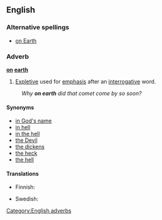 ==English==
===Alternative spellings===
* [[on Earth]]

===Adverb===
'''[[on]] [[earth]]'''

# [[Expletive]] used for [[emphasis]] after an [[interrogative]] word.
:''Why '''on earth''' did that comet come by so soon?''

====Synonyms====
* [[in God's name]]
* [[in hell]]
* [[in the hell]]
* [[the Devil]]
* [[the dickens]]
* [[the heck]]
* [[the hell]]

====Translations====
{{trans-top|expletive giving emphasis after interrogative word}}
* Finnish: {{t|fi|ihme|ihmettä}}
{{trans-mid}}
* Swedish: {{t|sv|i hela världen}}
{{trans-bottom}}

[[Category:English adverbs]]